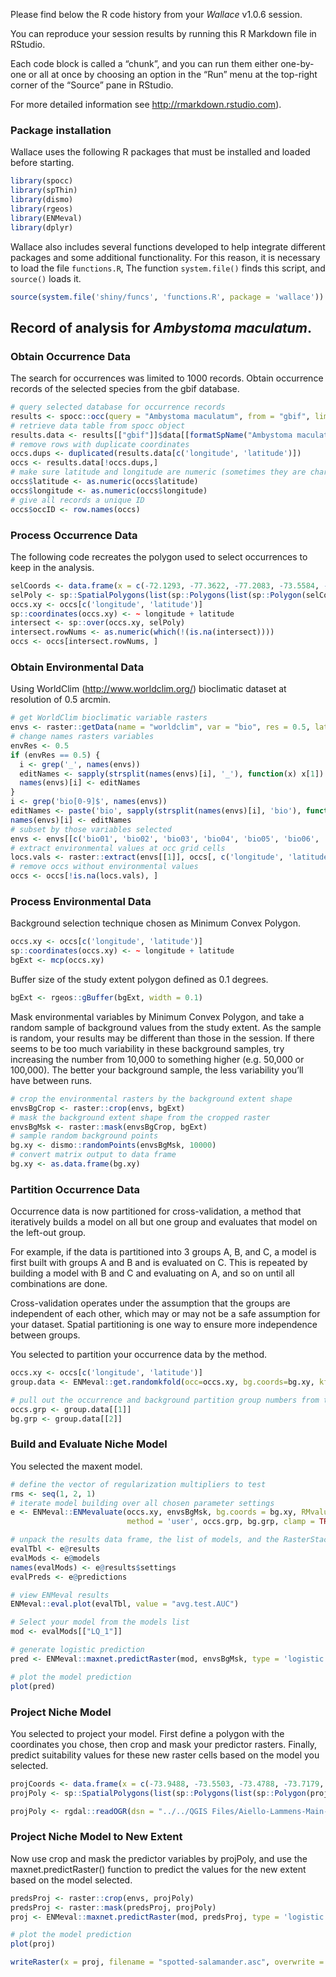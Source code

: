 Please find below the R code history from your *Wallace* v1.0.6 session.

You can reproduce your session results by running this R Markdown file in RStudio.

Each code block is called a "chunk", and you can run them either one-by-one or all at once by choosing an option in the "Run" menu at the top-right corner of the "Source" pane in RStudio.

For more detailed information see <http://rmarkdown.rstudio.com>).

### Package installation

Wallace uses the following R packages that must be installed and loaded before starting.

```r
library(spocc)
library(spThin)
library(dismo)
library(rgeos)
library(ENMeval)
library(dplyr)
```

Wallace also includes several functions developed to help integrate different packages and some additional functionality. For this reason, it is necessary to load the file `functions.R`, The function `system.file()` finds this script, and `source()` loads it.

```r
source(system.file('shiny/funcs', 'functions.R', package = 'wallace'))
```

Record of analysis for *Ambystoma maculatum*.
---------------------------------------------

### Obtain Occurrence Data

The search for occurrences was limited to 1000 records. Obtain occurrence records of the selected species from the gbif database.

```r
# query selected database for occurrence records
results <- spocc::occ(query = "Ambystoma maculatum", from = "gbif", limit = 10000, has_coords = TRUE)
# retrieve data table from spocc object
results.data <- results[["gbif"]]$data[[formatSpName("Ambystoma maculatum")]]
# remove rows with duplicate coordinates
occs.dups <- duplicated(results.data[c('longitude', 'latitude')])
occs <- results.data[!occs.dups,]
# make sure latitude and longitude are numeric (sometimes they are characters)
occs$latitude <- as.numeric(occs$latitude)
occs$longitude <- as.numeric(occs$longitude)
# give all records a unique ID
occs$occID <- row.names(occs)
```

### Process Occurrence Data

The following code recreates the polygon used to select occurrences to keep in the analysis.

```r
selCoords <- data.frame(x = c(-72.1293, -77.3622, -77.2083, -73.5584, -72.1513, -72.1293), y = c(42.7649, 42.8455, 40.6991, 40.5324, 41.3292, 42.7649))
selPoly <- sp::SpatialPolygons(list(sp::Polygons(list(sp::Polygon(selCoords)), ID=1)))
occs.xy <- occs[c('longitude', 'latitude')]
sp::coordinates(occs.xy) <- ~ longitude + latitude
intersect <- sp::over(occs.xy, selPoly)
intersect.rowNums <- as.numeric(which(!(is.na(intersect))))
occs <- occs[intersect.rowNums, ]
```

### Obtain Environmental Data

Using WorldClim (<http://www.worldclim.org/>) bioclimatic dataset at resolution of 0.5 arcmin.

```r
# get WorldClim bioclimatic variable rasters
envs <- raster::getData(name = "worldclim", var = "bio", res = 0.5, lat = 41.646, lon = -74.649)
# change names rasters variables
envRes <- 0.5
if (envRes == 0.5) {
  i <- grep('_', names(envs))
  editNames <- sapply(strsplit(names(envs)[i], '_'), function(x) x[1])
  names(envs)[i] <- editNames
}
i <- grep('bio[0-9]$', names(envs))
editNames <- paste('bio', sapply(strsplit(names(envs)[i], 'bio'), function(x) x[2]), sep='0')
names(envs)[i] <- editNames
# subset by those variables selected
envs <- envs[[c('bio01', 'bio02', 'bio03', 'bio04', 'bio05', 'bio06', 'bio07', 'bio08', 'bio09', 'bio10', 'bio11', 'bio12', 'bio13', 'bio14', 'bio15', 'bio16', 'bio17', 'bio18', 'bio19')]]
# extract environmental values at occ grid cells
locs.vals <- raster::extract(envs[[1]], occs[, c('longitude', 'latitude')])
# remove occs without environmental values
occs <- occs[!is.na(locs.vals), ]  
```

### Process Environmental Data

Background selection technique chosen as Minimum Convex Polygon.

```r
occs.xy <- occs[c('longitude', 'latitude')]
sp::coordinates(occs.xy) <- ~ longitude + latitude
bgExt <- mcp(occs.xy)
```

Buffer size of the study extent polygon defined as 0.1 degrees.

```r
bgExt <- rgeos::gBuffer(bgExt, width = 0.1)
```

Mask environmental variables by Minimum Convex Polygon, and take a random sample of background values from the study extent. As the sample is random, your results may be different than those in the session. If there seems to be too much variability in these background samples, try increasing the number from 10,000 to something higher (e.g. 50,000 or 100,000). The better your background sample, the less variability you'll have between runs.

```r
# crop the environmental rasters by the background extent shape
envsBgCrop <- raster::crop(envs, bgExt)
# mask the background extent shape from the cropped raster
envsBgMsk <- raster::mask(envsBgCrop, bgExt)
# sample random background points
bg.xy <- dismo::randomPoints(envsBgMsk, 10000)
# convert matrix output to data frame
bg.xy <- as.data.frame(bg.xy)  
```

### Partition Occurrence Data

Occurrence data is now partitioned for cross-validation, a method that iteratively builds a model on all but one group and evaluates that model on the left-out group.

For example, if the data is partitioned into 3 groups A, B, and C, a model is first built with groups A and B and is evaluated on C. This is repeated by building a model with B and C and evaluating on A, and so on until all combinations are done.

Cross-validation operates under the assumption that the groups are independent of each other, which may or may not be a safe assumption for your dataset. Spatial partitioning is one way to ensure more independence between groups.

You selected to partition your occurrence data by the method.

```r
occs.xy <- occs[c('longitude', 'latitude')]
group.data <- ENMeval::get.randomkfold(occ=occs.xy, bg.coords=bg.xy, kfolds=5)
```

```r
# pull out the occurrence and background partition group numbers from the list
occs.grp <- group.data[[1]]
bg.grp <- group.data[[2]]
```

### Build and Evaluate Niche Model

You selected the maxent model.

```r
# define the vector of regularization multipliers to test
rms <- seq(1, 2, 1)
# iterate model building over all chosen parameter settings
e <- ENMeval::ENMevaluate(occs.xy, envsBgMsk, bg.coords = bg.xy, RMvalues = rms, fc = c('LQ', 'LQH'), 
                          method = 'user', occs.grp, bg.grp, clamp = TRUE, algorithm = "maxnet")

# unpack the results data frame, the list of models, and the RasterStack of raw predictions
evalTbl <- e@results
evalMods <- e@models
names(evalMods) <- e@results$settings
evalPreds <- e@predictions
```

```r
# view ENMeval results
ENMeval::eval.plot(evalTbl, value = "avg.test.AUC")
```

```r
# Select your model from the models list
mod <- evalMods[["LQ_1"]]
```

```r
# generate logistic prediction
pred <- ENMeval::maxnet.predictRaster(mod, envsBgMsk, type = 'logistic', clamp = TRUE)
```

```r
# plot the model prediction
plot(pred)
```

### Project Niche Model

You selected to project your model. First define a polygon with the coordinates you chose, then crop and mask your predictor rasters. Finally, predict suitability values for these new raster cells based on the model you selected.

```r
projCoords <- data.frame(x = c(-73.9488, -73.5503, -73.4788, -73.7179, -73.6162, -73.8333, -73.9213, -73.8883, -73.9488), y = c(41.2778, 41.3046, 41.2117, 41.1001, 41.0068, 40.8387, 40.8886, 41.0566, 41.2778))
projPoly <- sp::SpatialPolygons(list(sp::Polygons(list(sp::Polygon(projCoords)), ID=1)))
```

```r
projPoly <- rgdal::readOGR(dsn = "../../QGIS Files/Aiello-Lammens-Main-Study-Region.shp")
```

### Project Niche Model to New Extent

Now use crop and mask the predictor variables by projPoly, and use the maxnet.predictRaster() function to predict the values for the new extent based on the model selected.

```r
predsProj <- raster::crop(envs, projPoly)
predsProj <- raster::mask(predsProj, projPoly)
proj <- ENMeval::maxnet.predictRaster(mod, predsProj, type = 'logistic', clamp = TRUE)
```

```r
# plot the model prediction
plot(proj)
```

```r
writeRaster(x = proj, filename = "spotted-salamander.asc", overwrite = TRUE)
```

